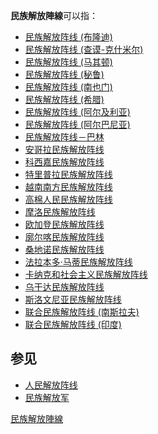 '''民族解放陣線'''可以指：
* [[民族解放阵线_(布隆迪)|民族解放阵线 (布隆迪)]] 
* [[阿扎德克什米尔全民公投阵线|民族解放阵线 (查谟-克什米尔)]]
* [[民族解放阵线_(马其顿)|民族解放阵线 (马其顿)]] 
* [[民族解放阵线_(秘鲁)|民族解放阵线 (秘鲁)]]
* [[民族解放阵线_(南也门)|民族解放阵线 (南也门)]]
* [[民族解放阵线_(希腊)|民族解放阵线 (希腊)]]
* [[民族解放阵线_(阿尔及利亚)|民族解放阵线 (阿尔及利亚)]]
* [[民族解放阵线_(阿尔巴尼亚)|民族解放阵线 (阿尔巴尼亚)]]
* [[民族解放阵线－巴林|民族解放阵线－巴林]] 
* [[安哥拉民族解放阵线|安哥拉民族解放阵线]] 
* [[科西嘉民族解放阵线|科西嘉民族解放阵线]] 
* [[特里普拉民族解放阵线|特里普拉民族解放阵线]]
* [[越南南方民族解放阵线|越南南方民族解放阵线]]
* [[高棉人民民族解放阵线|高棉人民民族解放阵线]]
* [[摩洛民族解放阵线|摩洛民族解放阵线]] 
* [[欧加登民族解放阵线|欧加登民族解放阵线]]
* [[廓尔喀民族解放阵线|廓尔喀民族解放阵线]] 
* [[桑地诺民族解放阵线|桑地诺民族解放阵线]] 
* [[法拉本多·马蒂民族解放阵线|法拉本多·马蒂民族解放阵线]] 
* [[卡纳克和社会主义民族解放阵线|卡纳克和社会主义民族解放阵线]] 
* [[乌干达民族解放阵线|乌干达民族解放阵线]]
* [[斯洛文尼亚民族解放阵线|斯洛文尼亚民族解放阵线]]
* [[联合民族解放阵线_(南斯拉夫)|联合民族解放阵线 (南斯拉夫)]]
* [[联合民族解放阵线_(印度)|联合民族解放阵线 (印度)]]

== 参见 ==
* [[人民解放阵线|人民解放阵线]]
* [[民族解放军|民族解放军]]

[[Category:民族解放陣線|]]
{{消歧義|cat=六字組織機構消歧義}}